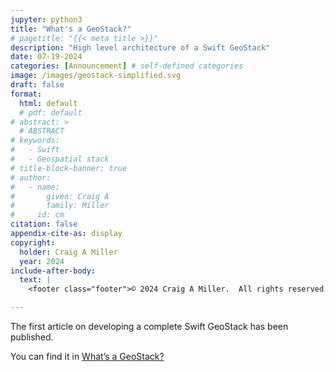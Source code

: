 ```yaml
---
jupyter: python3
title: "What's a GeoStack?"
# pagetitle: "{{< meta title >}}"
description: "High level architecture of a Swift GeoStack"
date: 07-19-2024
categories: [Announcement] # self-defined categories
image: /images/geostack-simplified.svg
draft: false
format:
  html: default
  # pdf: default
# abstract: >
  # ABSTRACT
# keywords:
#   - Swift
#   - Geospatial stack
# title-block-banner: true
# author:
#   - name:
#       given: Craig A
#       family: Miller
#     id: cm
citation: false
appendix-cite-as: display
copyright:
  holder: Craig A Miller
  year: 2024
include-after-body:
  text: |
    <footer class="footer">© 2024 Craig A Miller.  All rights reserved.</footer>

---
```

The first article on developing a complete Swift GeoStack has been published.

You can find it in [What's a GeoStack?](/geo/Architecture/whats_a_geostack.qmd)

